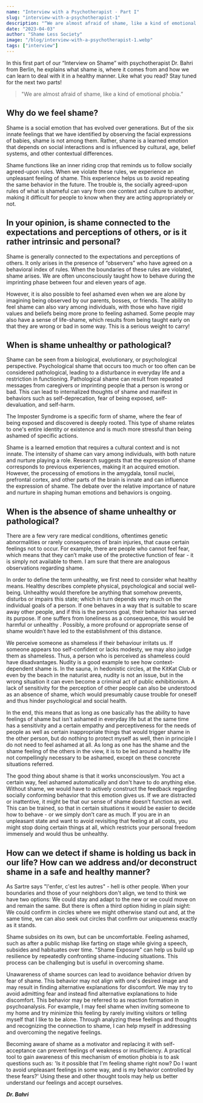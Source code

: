 ---
name: "Interview with a Psychotherapist - Part I"
slug: "interview-with-a-psychotherapist-1"
description: "“We are almost afraid of shame, like a kind of emotional phobia.” In this first part of our “Interview on Shame” with psychotherapist Dr. Bahri from Berlin, Dr. Bahri explains what shame is, where it comes from and how we can learn to deal with it in a healthy manner. Like what you read? Stay tuned for the next two parts!"
date: "2023-04-03"
author: "Shame Less Society"
image: "/blog/interview-with-a-psychotherapist-1.webp"
tags: ["interview"]
---

In this first part of our “Interview on Shame” with psychotherapist Dr. Bahri from Berlin, he explains what shame is, where it comes from and how we can learn to deal with it in a healthy manner. Like what you read? Stay tuned for the next two parts!

> "We are almost afraid of shame, like a kind of emotional phobia.”

## Why do we feel shame?

Shame is a social emotion that has evolved over generations. But of the six innate feelings that we have identified by observing the facial expressions of babies, shame is not among them. Rather, shame is a learned emotion that depends on social interactions and is influenced by cultural, age, belief systems, and other contextual differences.

Shame functions like an inner riding crop that reminds us to follow socially agreed-upon rules. When we violate these rules, we experience an unpleasant feeling of shame. This experience helps us to avoid repeating the same behavior in the future. The trouble is, the socially agreed-upon rules of what is shameful can vary from one context and culture to another, making it difficult for people to know when they are acting appropriately or not.

## In your opinion, is shame connected to the expectations and perceptions of others, or is it rather intrinsic and personal?

Shame is generally connected to the expectations and perceptions of others. It only arises in the presence of “observers” who have agreed on a behavioral index of rules. When the boundaries of these rules are violated, shame arises. We are often unconsciously taught how to behave during the imprinting phase between four and eleven years of age.

However, it is also possible to feel ashamed even when we are alone by imagining being observed by our parents, bosses, or friends. The ability to feel shame can also vary among individuals, with those who have rigid values and beliefs being more prone to feeling ashamed. Some people may also have a sense of life-shame, which results from being taught early on that they are wrong or bad in some way. This is a serious weight to carry!

## When is shame unhealthy or pathological?

Shame can be seen from a biological, evolutionary, or psychological perspective. Psychological shame that occurs too much or too often can be considered pathological, leading to a disturbance in everyday life and a restriction in functioning. Pathological shame can result from repeated messages from caregivers or imprinting people that a person is wrong or bad. This can lead to internalized thoughts of shame and manifest in behaviors such as self-deprecation, fear of being exposed, self-devaluation, and self-harm.

The Imposter Syndrome is a specific form of shame, where the fear of being exposed and discovered is deeply rooted. This type of shame relates to one's entire identity or existence and is much more stressful than being ashamed of specific actions.

Shame is a learned emotion that requires a cultural context and is not innate. The intensity of shame can vary among individuals, with both nature and nurture playing a role. Research suggests that the expression of shame corresponds to previous experiences, making it an acquired emotion. However, the processing of emotions in the amygdala, tonsil nuclei, prefrontal cortex, and other parts of the brain is innate and can influence the expression of shame. The debate over the relative importance of nature and nurture in shaping human emotions and behaviors is ongoing.

## When is the absence of shame unhealthy or pathological?

There are a few very rare medical conditions, oftentimes genetic abnormalities or rarely consequences of brain injuries, that cause certain feelings not to occur. For example, there are people who cannot feel fear, which means that they can’t make use of the protective function of fear - it is simply not available to them. I am sure that there are analogous observations regarding shame.

In order to define the term unhealthy, we first need to consider what healthy means. Healthy describes complete physical, psychological and social well-being. Unhealthy would therefore be anything that somehow prevents, disturbs or impairs this state; which in turn depends very much on the individual goals of a person. If one behaves in a way that is suitable to scare away other people, and if this is the persons goal, their behavior has served its purpose. If one suffers from loneliness as a consequence, this would be harmful or unhealthy . Possibly, a more profound or appropriate sense of shame wouldn’t have led to the establishment of this distance.

We perceive someone as shameless if their behaviour irritats us. If someone appears too self-confident or lacks modesty, we may also judge them as shameless. Thus, a person who is perceived as shameless could have disadvantages. Nudity is a good example to see how context-dependent shame is. In the sauna, in hedonistic circles, at the KitKat Club or even by the beach in the naturist area, nudity is not an issue, but in the wrong situation it can even become a criminal act of public exhibitionism. A lack of sensitivity for the perception of other people can also be understood as an absence of shame, which would presumably cause trouble for oneself and thus hinder psychological and social health.

In the end, this means that as long as one basically has the ability to have feelings of shame but isn't ashamed in everyday life but at the same time has a sensitivity and a certain empathy and perceptiveness for the needs of people as well as certain inappropriate things that would trigger shame in the other person, but do nothing to protect myself as well, then in principle I do not need to feel ashamed at all. As long as one has the shame and the shame feeling of the others in the view, it is to be led around a healthy life not compellingly necessary to be ashamed, except on these concrete situations referred.

The good thing about shame is that it works unconsciouslym. You act a certain way, feel ashamed automatically and don't have to do anything else. Without shame, we would have to actively construct the feedback regarding socially conforming behavior that this emotion gives us. If we are distracted or inattentive, it might be that our sense of shame doesn’t function as well. This can be trained, so that in certain situations it would be easier to decide how to behave - or we simply don’t care as much. If you are in an unpleasant state and want to avoid revisiting that feeling at all costs, you might stop doing certain things at all, which restricts your personal freedom immensely and would thus be unhealthy.

## How can we detect if shame is holding us back in our life? How can we address and/or deconstruct shame in a safe and healthy manner?

As Sartre says "l'enfer, c'est les autres" - hell is other people. When your boundaries and those of your neighbors don't align, we tend to think we have two options: We could stay and adapt to the new or we could move on and remain the same. But there is often a third option hiding in plain sight: We could confirm in circles where we might otherwise stand out and, at the same time, we can also seek out circles that confirm our uniqueness exactly as it stands.

Shame subsides on its own, but can be uncomfortable. Feeling ashamed, such as after a public mishap like farting on stage while giving a speech, subsides and habituates over time. "Shame Exposure" can help us build up resilience by repeatedly confronting shame-inducing situations. This process can be challenging but is useful in overcoming shame.

Unawareness of shame sources can lead to avoidance behavior driven by fear of shame. This behavior may not align with one's desired image and may result in finding alternative explanations for discomfort. We may try to avoid admitting fear and instead find alternative explanations to hide discomfort. This behavior may be referred to as reaction formation in psychoanalysis. For example, I may feel shame when inviting someone to my home and try minimize this feeling by rarely inviting visitors or telling myself that I like to be alone. Through analyzing these feelings and thoughts and recognizing the connection to shame, I can help myself in addressing and overcoming the negative feelings.

Becoming aware of shame as a motivator and replacing it with self-acceptance can prevent feelings of weakness or insufficiency. A practical tool to gain awareness of this mechanism of emotion phobia is to ask questions such as: 'Is it possible that I'm feeling shame right now? Do I want to avoid unpleasant feelings in some way, and is my behavior controlled by these fears?' Using these and other thought tools may help us better understand our feelings and accept ourselves.

**_Dr. Bahri_**
